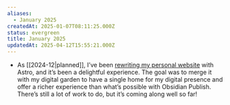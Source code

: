 ```yaml
---
aliases:
  - January 2025
createdAt: 2025-01-07T08:11:25.000Z
status: evergreen
title: January 2025
updatedAt: 2025-04-12T15:55:21.000Z
---
```

- As [[2024-12|planned]], I’ve been [rewriting my personal website](https://v2.alessandro.codes) with Astro, and it’s been a delightful experience. The goal was to merge it with my digital garden to have a single home for my digital presence and offer a richer experience than what’s possible with Obsidian Publish. There’s still a lot of work to do, but it’s coming along well so far!
